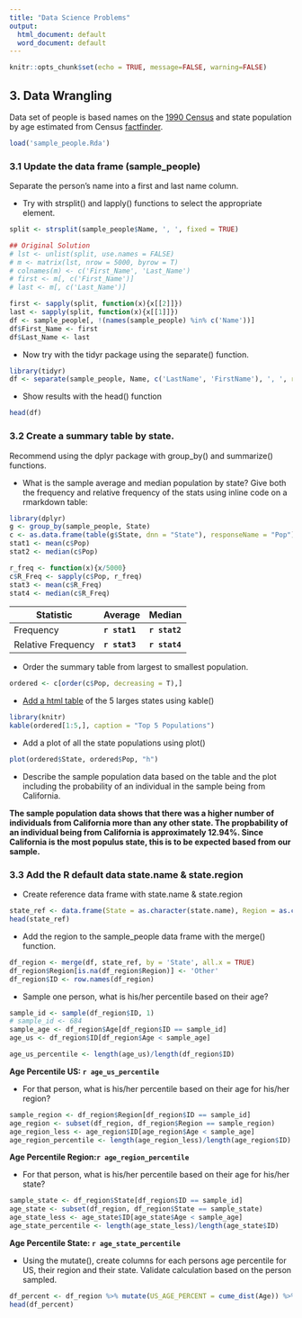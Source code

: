 ```yaml
---
title: "Data Science Problems"
output:
  html_document: default
  word_document: default
---
```


```r
knitr::opts_chunk$set(echo = TRUE, message=FALSE, warning=FALSE)
```

## 3.  Data Wrangling

Data set of people is based names on the [1990 Census](https://catalog.data.gov/dataset/names-from-census-1990) and state population by age estimated from Census [factfinder](https://factfinder.census.gov).

```r
load('sample_people.Rda')
```

### 3.1 Update the data frame (sample_people) 

Separate the person's name into a first and last name column.

*  Try with strsplit() and lapply() functions to select the appropriate element.

```r

split <- strsplit(sample_people$Name, ', ', fixed = TRUE)

## Original Solution
# lst <- unlist(split, use.names = FALSE)
# m <- matrix(lst, nrow = 5000, byrow = T)
# colnames(m) <- c('First_Name', 'Last_Name')
# first <- m[, c('First_Name')]
# last <- m[, c('Last_Name')]

first <- sapply(split, function(x){x[[2]]})
last <- sapply(split, function(x){x[[1]]})
df <- sample_people[, !(names(sample_people) %in% c('Name'))]
df$First_Name <- first
df$Last_Name <- last

```

*  Now try with the tidyr package using the separate() function.

```r

library(tidyr)
df <- separate(sample_people, Name, c('LastName', 'FirstName'), ', ', remove = T)

```

*  Show results with the head() function

```r
head(df)
```


### 3.2 Create a summary table by state.  

Recommend using the dplyr package with group_by() and summarize() functions.

* What is the sample average and median population by state?  Give both the frequency and relative frequency of the stats using inline code on a rmarkdown table:  

```r

library(dplyr)
g <- group_by(sample_people, State)
c <- as.data.frame(table(g$State, dnn = "State"), responseName = "Pop")
stat1 <- mean(c$Pop)
stat2 <- median(c$Pop)

r_freq <- function(x){x/5000}
c$R_Freq <- sapply(c$Pop, r_freq)
stat3 <- mean(c$R_Freq)
stat4 <- median(c$R_Freq)

```

Statistic  | Average | Median
-------------  | ------------- | -------------
Frequency  | **`r stat1`** | **`r stat2`**
Relative Frequency  | **`r stat3`** | **`r stat4`**

* Order the summary table from largest to smallest population.

```r

ordered <- c[order(c$Pop, decreasing = T),]

```

* [Add a html table](https://rmarkdown.rstudio.com/lesson-7.html) of the 5 larges states using kable()

```r

library(knitr)
kable(ordered[1:5,], caption = "Top 5 Populations")

```

* Add a plot of all the state populations using plot() 

```r

plot(ordered$State, ordered$Pop, "h")

```

* Describe the sample population data based on the table and the plot including the probability of an individual in the sample being from California.

**The sample population data shows that there was a higher number of individuals from California more than any other state. The propbability of an individual being from California is approximately 12.94%. Since California is the most populus state, this is to be expected based from our sample.**

### 3.3 Add the R default data state.name & state.region

*  Create reference data frame with state.name & state.region

```r

state_ref <- data.frame(State = as.character(state.name), Region = as.character(state.region), stringsAsFactors=FALSE)
head(state_ref)

```

*  Add the region to the sample_people data frame with the merge() function.

```r

df_region <- merge(df, state_ref, by = 'State', all.x = TRUE)
df_region$Region[is.na(df_region$Region)] <- 'Other'
df_region$ID <- row.names(df_region)

```

*  Sample one person, what is his/her percentile based on their age?

```r

sample_id <- sample(df_region$ID, 1)
# sample_id <- 684
sample_age <- df_region$Age[df_region$ID == sample_id]
age_us <- df_region$ID[df_region$Age < sample_age]

age_us_percentile <- length(age_us)/length(df_region$ID) 

```

**Age Percentile US: `r age_us_percentile`**

*  For that person, what is his/her percentile based on their age for his/her region?

```r
sample_region <- df_region$Region[df_region$ID == sample_id]
age_region <- subset(df_region, df_region$Region == sample_region)
age_region_less <- age_region$ID[age_region$Age < sample_age]
age_region_percentile <- length(age_region_less)/length(age_region$ID)

```

**Age Percentile Region:`r age_region_percentile`**

*  For that person, what is his/her percentile based on their age for his/her state?

```r

sample_state <- df_region$State[df_region$ID == sample_id]
age_state <- subset(df_region, df_region$State == sample_state)
age_state_less <- age_state$ID[age_state$Age < sample_age]
age_state_percentile <- length(age_state_less)/length(age_state$ID)

```

**Age Percentile State: `r age_state_percentile`**

*  Using the mutate(), create columns for each persons age percentile for US, their region and their state.  Validate calculation based on the person sampled.

```r

df_percent <- df_region %>% mutate(US_AGE_PERCENT = cume_dist(Age)) %>% group_by(Region) %>% mutate(REGION_AGE_PERCENT = cume_dist(Age))
head(df_percent)

```
